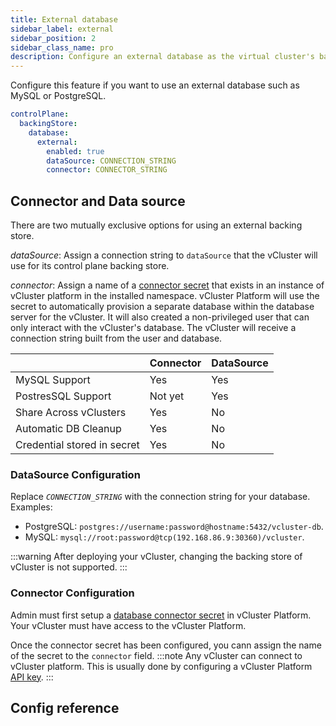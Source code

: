 ```yaml
---
title: External database
sidebar_label: external
sidebar_position: 2
sidebar_class_name: pro
description: Configure an external database as the virtual cluster's backing store.
---
```



<ProAdmonition/>

Configure this feature if you want to use an external database such as MySQL or PostgreSQL.

```yaml
controlPlane:
  backingStore:
    database:
      external:
        enabled: true
        dataSource: CONNECTION_STRING
        connector: CONNECTOR_STRING
```

## Connector and Data source

There are two mutually exclusive options for using an external backing store.

*dataSource*: Assign a connection string to `dataSource` that the vCluster will use for its control plane backing store.

*connector*: Assign a name of a [connector secret](/docs/platform/administer/connector/database) that exists in an instance of vCluster platform in the installed namespace. vCluster Platform will use the secret to automatically
provision a separate database within the database server for the vCluster. It will also created a non-privileged user that can only interact with the vCluster's database. The vCluster
will receive a connection string built from the user and database.

|                             | Connector     | DataSource |
| --------------------------- | ------------- | ---------- |
| MySQL Support               | Yes           | Yes        |
| PostresSQL Support          | Not yet       | Yes        |
| Share Across vClusters      | Yes           | No         |
| Automatic DB Cleanup        | Yes           | No         |
| Credential stored in secret | Yes           | No         |

### DataSource Configuration
Replace _`CONNECTION_STRING`_ with the connection string for your database. Examples:
- PostgreSQL: `postgres://username:password@hostname:5432/vcluster-db`.
- MySQL: `mysql://root:password@tcp(192.168.86.9:30360)/vcluster`.

:::warning
After deploying your vCluster, changing the backing store of vCluster is not supported.
:::

### Connector Configuration

Admin must first setup a [database connector secret](/docs/platform/administer/connector/database) in vCluster Platform. Your vCluster must have access to the vCluster Platform.

Once the connector secret has been configured, you cann assign the name of the secret to the `connector` field.
:::note
Any vCluster can connect to vCluster platform. This is usually done by configuring a vCluster Platform [API key](../../../../../../configure/vcluster-yaml/external/platform/api-key).
:::

## Config reference

<ConfigReference/>

